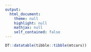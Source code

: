 ```yaml
---
output:
  html_document:
    theme: null
    highlight: null
    mathjax: null
    self_contained: false
---
```


```r
DT::datatable(tibble::tibble(mtcars))
```
